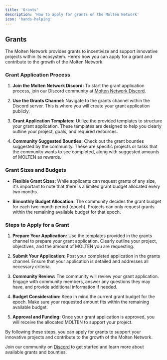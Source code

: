 ```yaml
---
title: 'Grants'
description: 'How to apply for grants on the Molten Network'
icon: 'hands-helping'
---
```


## Grants

The Molten Network provides grants to incentivize and support innovative projects within its ecosystem. Here’s how you can apply for a grant and contribute to the growth of the Molten Network.

### Grant Application Process

1. **Join the Molten Network Discord:**
   To start the grant application process, join our Discord community at [Molten Network Discord](https://discord.gg/YACsZnuqC9).

2. **Use the Grants Channel:**
   Navigate to the grants channel within the Discord server. This is where you will create your grant application publicly. 

3. **Grant Application Templates:**
   Utilize the provided templates to structure your grant application. These templates are designed to help you clearly outline your project, goals, and required resources.

4. **Community Suggested Bounties:**
   Check out the grant bounties suggested by the community. These are specific projects or tasks that the community wants to see completed, along with suggested amounts of MOLTEN as rewards.

### Grant Sizes and Budgets

- **Flexible Grant Sizes:**
  While applicants can request grants of any size, it's important to note that there is a limited grant budget allocated every two months.

- **Bimonthly Budget Allocation:**
  The community decides the grant budget for each two-month period (epoch). Projects can only request grants within the remaining available budget for that epoch.

### Steps to Apply for a Grant

1. **Prepare Your Application:**
   Use the templates provided in the grants channel to prepare your grant application. Clearly outline your project, objectives, and the amount of MOLTEN you are requesting.

2. **Submit Your Application:**
   Post your completed application in the grants channel. Ensure that your application is detailed and addresses all necessary criteria.

3. **Community Review:**
   The community will review your grant application. Engage with community members, answer any questions they may have, and provide additional information if needed.

4. **Budget Consideration:**
   Keep in mind the current grant budget for the epoch. Make sure your requested amount fits within the remaining available budget.

5. **Approval and Funding:**
   Once your grant application is approved, you will receive the allocated MOLTEN to support your project.

By following these steps, you can apply for grants to support your innovative projects and contribute to the growth of the Molten Network.

Join our community on [Discord](https://discord.gg/YACsZnuqC9) to get started and learn more about available grants and bounties.

